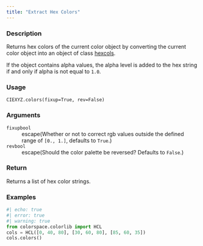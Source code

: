 ```yaml
---
title: "Extract Hex Colors"
---
```


### Description

Returns hex colors of the current color object by converting
the current color object into an object of class [hexcols](colorspace.colorlib.hexcols.qmd).

If the object contains alpha values, the alpha level is added to the
hex string if and only if alpha is not equal to `1.0`.

### Usage

<pre><code class='language-python'>CIEXYZ.colors(fixup=True, rev=False)</code></pre>

### Arguments

<dl class="pyp-list param-list">
  <dt style = "white-space: nowrap; font-family: monospace; vertical-align: top">
   <code id="colorspace.colorlib.CIEXYZ.colors:fixup">fixup</code><code class="argument-class">bool</code>
  </dt>
 <dd>escape(Whether or not to correct rgb values outside the
defined range of `[0., 1.]`, defaults to `True`.)</dd>
  <dt style = "white-space: nowrap; font-family: monospace; vertical-align: top">
   <code id="colorspace.colorlib.CIEXYZ.colors:rev">rev</code><code class="argument-class">bool</code>
  </dt>
 <dd>escape(Should the color palette be reversed? Defaults to `False`.)</dd>
</dl>

### Return

Returns a list of hex color strings.

### Examples

```python
#| echo: true
#| error: true
#| warning: true
from colorspace.colorlib import HCL
cols = HCL([0, 40, 80], [30, 60, 80], [85, 60, 35])
cols.colors()
```



